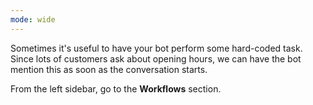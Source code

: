 ```yaml
---
mode: wide
---
```


Sometimes it's useful to have your bot perform some hard-coded task. Since lots of customers ask about opening hours, we can have the bot mention this as soon as the conversation starts.

From the left sidebar, go to the **<Icon icon="workflow"/> Workflows** section.
